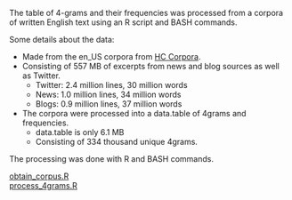The table of 4-grams and their frequencies was processed from a corpora of written English text using an R script and BASH commands. 

Some details about the data:

- Made from the en_US corpora from [HC Corpora](http://www.corpora.heliohost.org/aboutcorpus.html).
- Consisting of 557 MB of excerpts from news and blog sources as well as Twitter.
    - Twitter: 2.4 million lines, 30 million words
    - News: 1.0 million lines, 34 million words
    - Blogs: 0.9 million lines, 37 million words
- The corpora were processed into a data.table of 4grams and frequencies.
    - data.table is only 6.1 MB
    - Consisting of 334 thousand unique 4grams.

The processing was done with R and BASH commands.  

[obtain_corpus.R](https://github.com/krispyqueen/Capstone/blob/master/SHINY/corpus.R)  
[process_4grams.R](https://github.com/krispyqueen/Capstone/blob/master/SHINY/four_grams_process.R)
